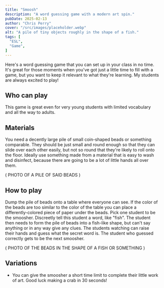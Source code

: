 ```yaml
---
title: "Smoosh"
description: "A word guessing game with a modern art spin."
pubDate: 2025-02-13
author: "Chris Perry"
cover: "/src/images/placeholder.webp"
alt: "A pile of tiny objects roughly in the shape of a fish."
tags: [
  "ESL",
  "Game",
]
---
```


Here's a word guessing game that you can set up in your class in no time. It's great for those moments when you've got just a little time to fill with a game, but you want to keep it relevant to what they're learning. My students are always excited to play!

## Who can play

This game is great even for very young students with limited vocabulary and all the way to adults.

## Materials

You need a decently large pile of small coin-shaped beads or something comparable. They should be just small and round enough so that they can slide over each other easily, but not so round that they're likely to roll onto the floor. Ideally use something made from a material that is easy to wash and disinfect, because there are going to be a lot of little hands all over them.

( PHOTO OF A PILE OF SAID BEADS )

## How to play

Dump the pile of beads onto a table where everyone can see. If the color of the beads are too similar to the color of the table you can place a differently-colored piece of paper under the beads. Pick one student to be the smoosher. Discreetly tell this student a word, like "fish". The student then needs to form the pile of beads into a fish-like shape, but can't say anything or in any way give any clues. The students watching can raise their hands and guess what the secret word is. The student who guessed correctly gets to be the next smoosher.

( PHOTO OF THE BEADS IN THE SHAPE OF A FISH OR SOMETHING )

## Variations

* You can give the smoosher a short time limit to complete their little work of art. Good luck making a crab in 30 seconds!